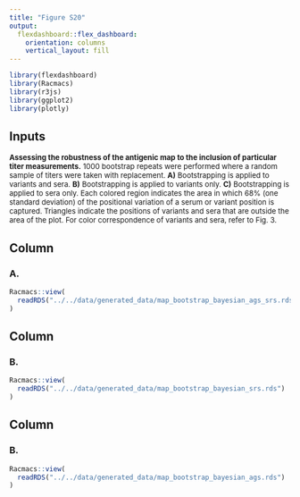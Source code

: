 ```yaml
---
title: "Figure S20"
output: 
  flexdashboard::flex_dashboard:
    orientation: columns
    vertical_layout: fill
---
```


```r
library(flexdashboard)
library(Racmacs)
library(r3js)
library(ggplot2)
library(plotly)
```

Inputs {.sidebar}
-------------------------------------
<font size="2">
**Assessing the robustness of the antigenic map to the inclusion of particular titer measurements.** 1000 bootstrap repeats were performed where a random sample of titers were taken with replacement. **A)** Bootstrapping is applied to variants and sera. **B)** Bootstrapping is applied to variants only. **C)** Bootstrapping is applied to sera only. Each colored region indicates the area in which 68% (one standard deviation) of the positional variation of a serum or variant position is captured. Triangles indicate the positions of variants and sera that are outside the area of the plot. For color correspondence of variants and sera, refer to Fig. 3.
</font>


Column
-------------------------------------

### A.
```r
Racmacs::view(
  readRDS("../../data/generated_data/map_bootstrap_bayesian_ags_srs.rds")
)
```

Column
-------------------------------------

### B.
```r
Racmacs::view(
  readRDS("../../data/generated_data/map_bootstrap_bayesian_srs.rds")
)
```

Column
-------------------------------------

### B.
```r
Racmacs::view(
  readRDS("../../data/generated_data/map_bootstrap_bayesian_ags.rds")
)
```
